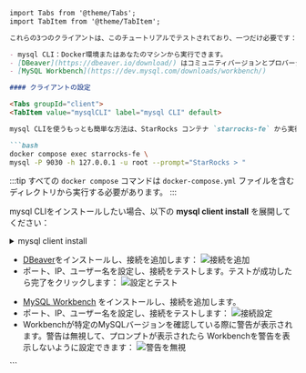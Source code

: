 ```markdown
import Tabs from '@theme/Tabs';
import TabItem from '@theme/TabItem';

これらの3つのクライアントは、このチュートリアルでテストされており、一つだけ必要です：

- mysql CLI：Docker環境またはあなたのマシンから実行できます。
- [DBeaver](https://dbeaver.io/download/) はコミュニティバージョンとプロバージョンが利用可能です。
- [MySQL Workbench](https://dev.mysql.com/downloads/workbench/)

#### クライアントの設定

<Tabs groupId="client">
<TabItem value="mysqlCLI" label="mysql CLI" default>

mysql CLIを使うもっとも簡単な方法は、StarRocks コンテナ `starrocks-fe` から実行することです：

```bash
docker compose exec starrocks-fe \
mysql -P 9030 -h 127.0.0.1 -u root --prompt="StarRocks > "
```

:::tip
すべての `docker compose` コマンドは `docker-compose.yml` ファイルを含むディレクトリから実行する必要があります。
:::

mysql CLIをインストールしたい場合、以下の **mysql client install** を展開してください：

<details>

<summary>mysql client install</summary>

- macOS：Homebrew を使用し、MySQLサーバーが不要な場合は `brew install mysql` を実行してCLIをインストールします。
- Linux：リポジトリシステムで `mysql` クライアントを確認します。例えば、`yum install mariadb` です。
- Microsoft Windows：[MySQL Community Server](https://dev.mysql.com/downloads/mysql/) をインストールして提供されるクライアントを実行するか、WSLから `mysql` を実行します。

</details>

</TabItem>

<TabItem value="DBeaver" label="DBeaver" >

- [DBeaver](https://dbeaver.io/download/)をインストールし、接続を追加します：
![接続を追加](./DBeaver-1.png)
- ポート、IP、ユーザー名を設定し、接続をテストします。テストが成功したら完了をクリックします：
![設定とテスト](./DBeaver-2.png)

</TabItem>
<TabItem value="MySQLWorkbench" label="MySQL Workbench">

- [MySQL Workbench](https://dev.mysql.com/downloads/workbench/) をインストールし、接続を追加します。
- ポート、IP、ユーザー名を設定し、接続をテストします：
![接続設定](./Workbench-1.png)
- Workbenchが特定のMySQLバージョンを確認している際に警告が表示されます。警告は無視して、プロンプトが表示されたら Workbenchを警告を表示しないように設定できます：
![警告を無視](./Workbench-2.png)
</TabItem>

</Tabs>
```